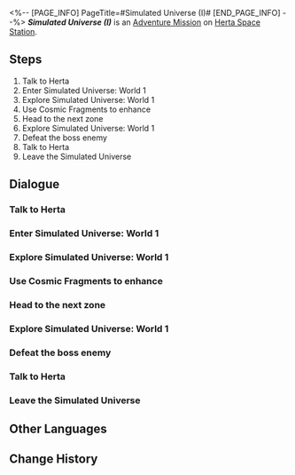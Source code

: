 <%-- [PAGE_INFO]
PageTitle=#Simulated Universe (I)#
[END_PAGE_INFO] --%>
{{Stub|Dialogue.}}
{{Mission Infobox
|id            = 4030003
|title         = 
|image         = <!--Mission Simulated Universe (I).png-->
|type          = Adventure
|event_name    = 
|chapter       = 
|requirements  = 
* {{cx}}<!--Hidden Exploration Objective ID 4010116--> completed
* [[Adventure Mission]] ''[[Simulated Universe: Second Closed Beta]]'' completed
|summary       = <!--official mission summary from Fate's Atlas-->
|characters    = Herta; Trailblazer
|startLocation = [[Herta Space Station]] - [[Herta's Office]]
|world         = Herta Space Station
|area          = Herta's Office
|prev          = Simulated Universe: Second Closed Beta
|next          = 
|rewards       = Trailblaze EXP*300; Stellar Jade*50; Adventure Log*4; Condensed Aether*4; Credit*20,000
}}
'''''Simulated Universe (I)''''' is an [[Adventure Mission]] on [[Herta Space Station]].

==Steps==
# Talk to Herta
# Enter Simulated Universe: World 1
# Explore Simulated Universe: World 1
# Use Cosmic Fragments to enhance
# Head to the next zone
# Explore Simulated Universe: World 1
# Defeat the boss enemy
# Talk to Herta
# Leave the Simulated Universe

<!--
==Gameplay Notes==

--><!--
==Trial Character==

-->
==Dialogue==
{{Stub Dialogue}}
===Talk to Herta===
{{Mission Description|type=adventure|location=Herta's Office|Herta asks you to enter the Simulated Universe created by the Genius Society while pretending to be the Aeon of Trailblaze, and try to glean the secret of Aeons and Paths from the simulated Aeons.}}
{{Dialogue Start}}
:{{tx}}
{{Dialogue End}}

===Enter Simulated Universe: World 1===
{{Dialogue Start}}
:{{tx}}
{{Dialogue End}}

===Explore Simulated Universe: World 1===
{{Dialogue Start}}
:{{tx}}
{{Dialogue End}}

===Use Cosmic Fragments to enhance===
{{Dialogue Start}}
:{{tx}}
{{Dialogue End}}

===Head to the next zone===
{{Dialogue Start}}
:{{tx}}
{{Dialogue End}}

===Explore Simulated Universe: World 1===
{{Dialogue Start}}
:{{tx}}
{{Dialogue End}}

===Defeat the boss enemy===
{{Dialogue Start}}
:{{tx}}
{{Dialogue End}}

===Talk to Herta===
{{Dialogue Start}}
:{{tx}}
{{Dialogue End}}

===Leave the Simulated Universe===
{{Dialogue Start}}
:{{tx}}
{{Dialogue End}}

==Other Languages==
{{Other Languages
|en   = Simulated Universe (I)
|zhs  = 模拟宇宙•其一
|zht  = 模擬宇宙•其一
|ja   = 模擬宇宙・1
|ko   = 시뮬레이션 우주•1
|es   = Universo Simulado I
|fr   = Univers simulé (I)
|ru   = Виртуальная вселенная I
|th   = Simulated Universe 1
|vi   = Vũ Trụ Mô Phỏng-1
|de   = Universum-Simulation (Teil 1)
|id   = Simulated Universe: Bagian I
|pt   = Universo Simulado (I)
}}

==Change History==
{{Change History|1.0}}
